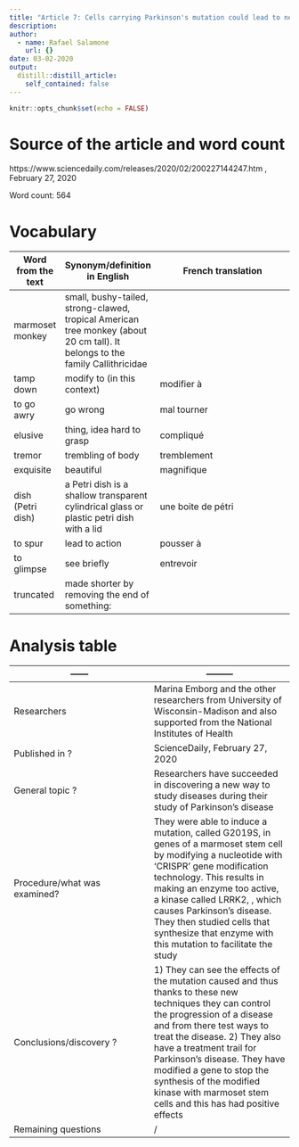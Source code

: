 ```yaml
---
title: "Article 7: Cells carrying Parkinson's mutation could lead to new model for studying disease"
description: 
author:
  - name: Rafael Salamone
    url: {}
date: 03-02-2020
output:
  distill::distill_article:
    self_contained: false
---
```


```r
knitr::opts_chunk$set(echo = FALSE)
```

# Source of the article and word count

https://www.sciencedaily.com/releases/2020/02/200227144247.htm , February 27, 2020

Word count: 564


# Vocabulary 
Word from the text | Synonym/definition in English | French translation
------------- | -------------|---------------------------------------------
marmoset monkey | small, bushy-tailed, strong-clawed, tropical American tree monkey (about 20 cm tall). It belongs to the family Callithricidae
tamp down | modify to (in this context) | modifier à  
to go awry | go wrong | mal tourner
elusive | thing, idea hard to grasp | compliqué
tremor | trembling of body | tremblement
exquisite | beautiful | magnifique
dish (Petri dish) | a Petri dish is a shallow transparent cylindrical glass or plastic petri dish with a lid | une boite de pétri 
to spur | lead to action | pousser à 
to glimpse | see briefly | entrevoir
truncated | made shorter by removing the end of something:

# Analysis table

------        | ---------
------------- | -------------
| Researchers | Marina Emborg and the other researchers from University of Wisconsin-Madison and also supported from the National Institutes of Health
| Published in ? | ScienceDaily, February 27, 2020
| General topic ? | Researchers have succeeded in discovering a new way to study diseases during their study of Parkinson's disease 
| Procedure/what was examined? | They were able to induce a mutation, called G2019S, in genes of a marmoset stem cell by modifying a nucleotide with 'CRISPR' gene modification technology. This results in making an enzyme too active, a kinase called LRRK2, , which causes Parkinson's disease. They then studied cells that synthesize that enzyme with this mutation to facilitate the study 
| Conclusions/discovery ? | 1) They can see the effects of the mutation caused and thus thanks to these new techniques they can control the progression of a disease and from there test ways to treat the disease. 2) They also have a treatment trail for Parkinson's disease. They have modified a gene to stop the synthesis of the modified kinase with marmoset stem cells and this has had positive effects
| Remaining questions | /
